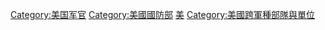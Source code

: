 {{Commonscat|Joint Chiefs of Staff}}

[[Category:美国军官|Category:美国军官]]
[[Category:美國國防部|Category:美國國防部]]
[[Category:总参谋部|美]]
[[Category:美國跨軍種部隊與單位|Category:美國跨軍種部隊與單位]]